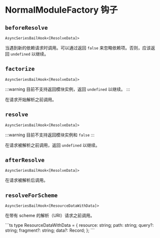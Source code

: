 
# NormalModuleFactory 钩子

## `beforeResolve`

`AsyncSeriesBailHook<[ResolveData]>`

当遇到新的依赖请求时调用。可以通过返回 `false` 来忽略依赖项。否则，应该返回 `undefined` 以继续。

<Collapse>
  <CollapsePanel
    className="collapse-code-panel"
    header="ResolveData.ts"
    key="ResolveData"
  >
    <ResolveDataType />
  </CollapsePanel>
</Collapse>

## `factorize`

`AsyncSeriesBailHook<[ResolveData]>`

:::warning
目前不支持返回模块实例，返回 `undefined` 以继续。
:::

在请求开始解析之前调用。

<Collapse>
  <CollapsePanel
    className="collapse-code-panel"
    header="ResolveData.ts"
    key="ResolveData"
  >
    <ResolveDataType />
  </CollapsePanel>
</Collapse>

## `resolve`

`AsyncSeriesBailHook<[ResolveData]>`

:::warning
目前不支持返回模块实例和 `false`
:::

在请求被解析之前调用，返回 `undefined` 以继续。

<Collapse>
  <CollapsePanel
    className="collapse-code-panel"
    header="ResolveData.ts"
    key="ResolveData"
  >
    <ResolveDataType />
  </CollapsePanel>
</Collapse>

## `afterResolve`

`AsyncSeriesBailHook<[ResolveData]>`

在请求被解析后调用。

<Collapse>
  <CollapsePanel
    className="collapse-code-panel"
    header="ResolveData.ts"
    key="ResolveData"
  >
    <ResolveDataType />
  </CollapsePanel>
</Collapse>

## `resolveForScheme`

`AsyncSeriesBailHook<[ResourceDataWithData]>`

在带有 scheme 的解析（URI）请求之前调用。

<Collapse>
  <CollapsePanel className="collapse-code-panel" header="ResourceDataWithData.ts" key="ResourceDataWithData">
```ts
type ResourceDataWithData = {
	resource: string;
	path: string;
	query?: string;
	fragment?: string;
  data?: Record<string, any>;
};
```
  </CollapsePanel>
</Collapse>

